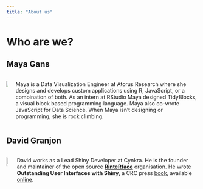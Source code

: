 ```yaml
---
title: "About us"
---
```


# Who are we?

## **Maya Gans**

::::{.columns}

:::{.column}
![](./../../assets/images/0-welcome/maya-gans.png)
:::

:::{.column}
Maya is a Data Visualization Engineer at Atorus Research where she designs and develops custom applications using R, JavaScript, or a combination of both. As an intern at RStudio Maya designed TidyBlocks, a visual block based programming language. Maya also co-wrote JavaScript for Data Science. When Maya isn't designing or programming, she is rock climbing.
:::

::::

## **David Granjon** 

::::{.columns}

:::{.column}
![](./../../assets/images/0-welcome/david-granjon.jpg){width=50%}
:::

:::{.column}
David works as a Lead Shiny Developer at Cynkra. He is the founder and maintainer of the open source [__RinteRface__](https://rinterface.com/) organisation. He wrote __Outstanding User Interfaces with Shiny__, a CRC press [book](https://www.routledge.com/Outstanding-User-Interfaces-with-Shiny/Granjon/p/book/9780367643652), available [online](https://unleash-shiny.rinterface.com/).
:::

::::
